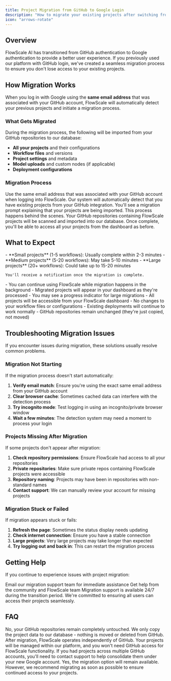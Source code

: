 ```yaml
---
title: Project Migration from GitHub to Google Login
description: "How to migrate your existing projects after switching from GitHub to Google authentication"
icon: "arrows-rotate"
---
```


## Overview

FlowScale AI has transitioned from GitHub authentication to Google authentication to provide a better user experience. If you previously used our platform with GitHub login, we've created a seamless migration process to ensure you don't lose access to your existing projects.

## How Migration Works

When you log in with Google using the **same email address** that was associated with your GitHub account, FlowScale will automatically detect your previous projects and initiate a migration process.

### What Gets Migrated

During the migration process, the following will be imported from your GitHub repositories to our database:

- **All your projects** and their configurations
- **Workflow files** and versions
- **Project settings** and metadata
- **Model uploads** and custom nodes (if applicable)
- **Deployment configurations**

### Migration Process

<Steps>
  <Step title="Log in with Google">
    Use the same email address that was associated with your GitHub account when logging into FlowScale.
  </Step>
  
  <Step title="Automatic Detection">
    Our system will automatically detect that you have existing projects from your GitHub integration.
  </Step>
  
  <Step title="Migration Initiation">
    You'll see a migration prompt explaining that your projects are being imported. This process happens behind the scenes.
  </Step>
  
  <Step title="Project Import">
    Your GitHub repositories containing FlowScale projects will be scanned and imported into our database.
  </Step>
  
  <Step title="Verification">
    Once complete, you'll be able to access all your projects from the dashboard as before.
  </Step>
</Steps>

## What to Expect

<AccordionGroup>
  <Accordion title="Migration Timeline">
    - **Small projects** (1-5 workflows): Usually complete within 2-3 minutes
    - **Medium projects** (5-20 workflows): May take 5-10 minutes
    - **Large projects** (20+ workflows): Could take up to 15-20 minutes
    
    You'll receive a notification once the migration is complete.
  </Accordion>

  <Accordion title="During Migration">
    - You can continue using FlowScale while migration happens in the background
    - Migrated projects will appear in your dashboard as they're processed
    - You may see a progress indicator for large migrations
  </Accordion>

  <Accordion title="After Migration">
    - All projects will be accessible from your FlowScale dashboard
    - No changes to your workflow files or configurations
    - Existing deployments will continue to work normally
    - GitHub repositories remain unchanged (they're just copied, not moved)
  </Accordion>
</AccordionGroup>

## Troubleshooting Migration Issues

<Warning>
If you encounter issues during migration, these solutions usually resolve common problems.
</Warning>

### Migration Not Starting

If the migration process doesn't start automatically:

1. **Verify email match**: Ensure you're using the exact same email address from your GitHub account
2. **Clear browser cache**: Sometimes cached data can interfere with the detection process
3. **Try incognito mode**: Test logging in using an incognito/private browser window
4. **Wait a few minutes**: The detection system may need a moment to process your login

### Projects Missing After Migration

If some projects don't appear after migration:

1. **Check repository permissions**: Ensure FlowScale had access to all your repositories
2. **Private repositories**: Make sure private repos containing FlowScale projects were accessible
3. **Repository naming**: Projects may have been in repositories with non-standard names
4. **Contact support**: We can manually review your account for missing projects

### Migration Stuck or Failed

If migration appears stuck or fails:

1. **Refresh the page**: Sometimes the status display needs updating
2. **Check internet connection**: Ensure you have a stable connection
3. **Large projects**: Very large projects may take longer than expected
4. **Try logging out and back in**: This can restart the migration process

## Getting Help

If you continue to experience issues with project migration:

<CardGroup cols={2}>
  <Card
    title="Priority Support"
    icon="headset"
    href="mailto:migration-support@flowscale.ai"
  >
    Email our migration support team for immediate assistance
  </Card>
  <Card
    title="Discord Community"
    icon="discord"
    href="https://discord.gg/flowscale"
  >
    Get help from the community and FlowScale team
  </Card>
</CardGroup>

<Note>
Migration support is available 24/7 during the transition period. We're committed to ensuring all users can access their projects seamlessly.
</Note>

## FAQ

<AccordionGroup>
  <Accordion title="Will my GitHub repositories be deleted?">
    No, your GitHub repositories remain completely untouched. We only copy the project data to our database - nothing is moved or deleted from GitHub.
  </Accordion>

  <Accordion title="Can I still use GitHub integration after migration?">
    After migration, FlowScale operates independently of GitHub. Your projects will be managed within our platform, and you won't need GitHub access for FlowScale functionality.
  </Accordion>

  <Accordion title="What if I used multiple GitHub accounts?">
    If you had projects across multiple GitHub accounts, you'll need to contact support to help consolidate them under your new Google account.
  </Accordion>

  <Accordion title="Can I migrate later if I skip it now?">
    Yes, the migration option will remain available. However, we recommend migrating as soon as possible to ensure continued access to your projects.
  </Accordion>
</AccordionGroup>
